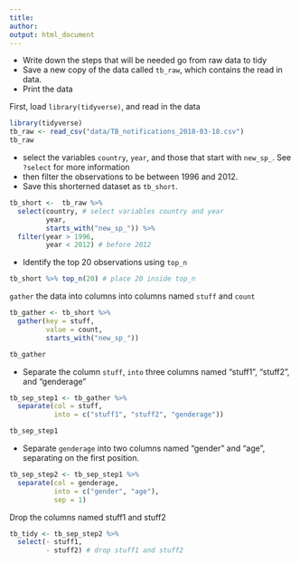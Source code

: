 ```yaml
---
title:
author:
output: html_document
---
```


- Write down the steps that will be needed go from raw data to tidy
- Save a new copy of the data called `tb_raw`, which contains the read in data.
- Print the data

First, load `library(tidyverse)`, and read in the data

```r
library(tidyverse)
tb_raw <- read_csv("data/TB_notifications_2018-03-18.csv")
tb_raw
```

- select the variables `country`, `year`, and those that start with `new_sp_`. See `?select` for more information
- then filter the observations to be between 1996 and 2012.
- Save this shorterned dataset as `tb_short`.


```r
tb_short <-  tb_raw %>%
  select(country, # select variables country and year
         year, 
         starts_with("new_sp_")) %>%
  filter(year > 1996, 
         year < 2012) # before 2012
```

- Identify the top 20 observations using `top_n`

```r
tb_short %>% top_n(20) # place 20 inside top_n
```

`gather` the data into columns into columns named `stuff` and `count`

```r
tb_gather <- tb_short %>% 
  gather(key = stuff, 
         value = count, 
         starts_with("new_sp_"))

tb_gather
```

- Separate the column `stuff`,  `into` three columns named "stuff1", "stuff2", and "genderage"

```r
tb_sep_step1 <- tb_gather %>%
  separate(col = stuff, 
           into = c("stuff1", "stuff2", "genderage"))

tb_sep_step1
```

- Separate `genderage` into two columns named "gender" and "age", separating on the first position.

```r
tb_sep_step2 <- tb_sep_step1 %>%
  separate(col = genderage, 
           into = c("gender", "age"), 
           sep = 1)
```

Drop the columns named stuff1 and stuff2

```r
tb_tidy <- tb_sep_step2 %>%
  select(- stuff1, 
         - stuff2) # drop stuff1 and stuff2

```
